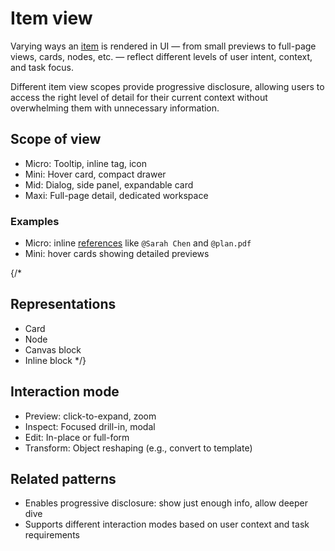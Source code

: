 
<Meta title="Patterns/Item view" />

# Item view

Varying ways an [item](../?path=/docs/concepts-item--docs) is rendered in UI — from small previews to full-page views, cards, nodes, etc. — reflect different levels of user intent, context, and task focus.

Different item view scopes provide progressive disclosure, allowing users to access the right level of detail for their current context without overwhelming them with unnecessary information.

## Scope of view

- Micro: Tooltip, inline tag, icon
- Mini: Hover card, compact drawer
- Mid: Dialog, side panel, expandable card
- Maxi: Full-page detail, dedicated workspace

### Examples

- Micro: inline [references](../?path=/docs/primitives-reference--docs) like `@Sarah Chen` and `@plan.pdf`
- Mini: hover cards showing detailed previews

{/*
## Representations

- Card
- Node
- Canvas block
- Inline block
*/}

## Interaction mode

- Preview: click-to-expand, zoom
- Inspect: Focused drill-in, modal
- Edit: In-place or full-form
- Transform: Object reshaping (e.g., convert to template)

## Related patterns

- Enables progressive disclosure: show just enough info, allow deeper dive
- Supports different interaction modes based on user context and task requirements